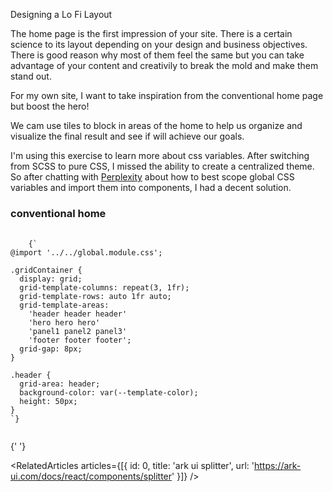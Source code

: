 
<Meta title="design system/templates/canonical home" />

<Subtitle>Designing a Lo Fi Layout</Subtitle>

The home page is the first impression of your site. There is a certain science to its layout depending on your design and business objectives. There is good reason why most of them feel the same but you can take advantage of your content and creativily to break the mold and make them stand out.

For my own site, I want to take inspiration from the conventional home page but boost the hero!

We cam use tiles to block in areas of the home to help us organize and visualize the final result and see if will achieve our goals.

I'm using this exercise to learn more about css variables. After switching from SCSS to pure CSS, I missed the ability to create a centralized theme. So after chatting with [Perplexity](https://www.perplexity.ai/) about how to best scope global CSS variables and import them into components, I had a decent solution.

### conventional home

<pre>
  <code className="language-css">
    {`
@import '../../global.module.css';

.gridContainer {
  display: grid;
  grid-template-columns: repeat(3, 1fr);
  grid-template-rows: auto 1fr auto;
  grid-template-areas:
    'header header header'
    'hero hero hero'
    'panel1 panel2 panel3'
    'footer footer footer';
  grid-gap: 8px;
}

.header {
  grid-area: header;
  background-color: var(--template-color);
  height: 50px;
}
`}
  </code>
</pre>{' '}

<Canvas>
  <Story name="canonical home">
    <HomeStory />
  </Story>
</Canvas>

<RelatedArticles
  articles={[{ id: 0, title: 'ark ui splitter', url: 'https://ark-ui.com/docs/react/components/splitter' }]}
/>
